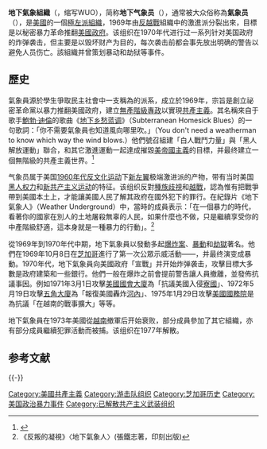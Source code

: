{{About|美国共产主义组织|负责预报气象的专业人士|气象预报员}}
{{Infobox Organization
|name=地下氣象組織
|native_name=Weather Underground Organization
|image        = Weather Underground logo.jpg
|image_border = 
|size         = 
|caption      =组织标志<ref>{{Cite web |url=http://billayers.wordpress.com/2006/04/20/weather-underground-redux/ |title=存档副本 |accessdate=2008-11-28 |archive-date=2011-07-18 |archive-url=https://web.archive.org/web/20110718091414/http://billayers.wordpress.com/2006/04/20/weather-underground-redux/ |dead-url=no }}</ref>
|abbrevation=WUO
|formation=1969年－1977年
|type=[[共產主義|共產主義]]组织
|purpose=推翻美国政府
|location={{USA}}
|membership= 
|website=
}}

'''地下氣象組織'''（{{lang-en|Weather Underground Organization}}，缩写WUO），简称'''地下气象员'''（{{lang-en|Weather Underground}}），通常被大众俗称為'''氣象员'''（{{lang-en|Weathermen}}），是[[美國|美國]]的一個[[極左派|極左派組織]]，1969年由[[越戰|反越戰]]組織{{le|學生民主會 (1960年組織)|Students for a Democratic Society|學生爭取民主社會}}中的激進派分裂出來，目標是以秘密暴力革命推翻[[美國政府|美國政府]]。该组织在1970年代进行过一系列针对美国政府的炸弹袭击，但主要是以毁坏财产为目的，每次袭击前都会事先放出明确的警告以避免人员伤亡。該組織并曾策划暴动和劫狱等事件。

== 歷史 ==
氣象員源於學生爭取民主社會中一支稱為{{link-en|革命青年運動|Revolutionary Youth Movement}}的派系，成立於1969年，宗旨是創立祕密革命黨以暴力推翻美國政府，建立[[無產階級專政|無產階級專政]]以實現[[共產主義|共產主義]]。其名稱來自于歌手[[鮑勃·迪倫|鮑勃·迪倫]]的歌曲《[[地下鄉愁藍調|地下乡愁蓝调]]》（Subterranean Homesick Blues）的一句歌詞：「你不需要氣象員也知道風向哪里吹。」（You don't need a weatherman to know which way the wind blows.）他們號召組建「白人戰鬥力量」與「黑人解放運動」聯合，和其它激進運動一起達成摧毀[[美帝國主義|美帝國主義]]的目標，并最终建立一個無階級的共產主義世界。<ref>{{cite web |url=http://martinrealm.org/documents/radical/sixties1.html |title="You Don't Need a Weatherman to Know Which Way the Wind Blows." |accessdate=2008-04-119 |author=Revolutionary Youth Movement |date=1969 |deadurl=yes |archiveurl=https://web.archive.org/web/20080308072136/http://martinrealm.org/documents/radical/sixties1.html |archivedate=2008-03-08 }}</ref>

气象员属于美国[[1960年代反文化运动|1960年代反文化运动]]下[[新左翼|新左翼]]极端激进派的产物，带有当时美国[[黑人权力|黑人权力]]和[[新共产主义运动|新共产主义运动]]的特征。该组织反對[[種族歧視|種族歧視]]和[[越戰|越戰]]，認為惟有把戰爭帶到美國本土上，才能讓美國人民了解其政府在國外犯下的罪行。在紀錄片《地下氣象人》（Weather Underground）中，當時的成員表示：「在一個暴力的時代，看著你的國家在別人的土地屠殺無辜的人民，如果什麼也不做，只是繼續享受你的中產階級舒適，這本身就是一種暴力的行動」。<ref>《反叛的凝視》〈地下氣象人〉(張鐵志著，印刻出版)</ref>

從1969年到1970年代中期，地下氣象員以發動多起[[爆炸|爆炸案]]、[[騷亂|暴動]]和[[劫獄|劫獄]]著名。他們在1969年10月8日在[[芝加哥|芝加哥]]進行了第一次公眾示威活動——{{link-en|復仇之日|Days of Rage}}，并最终演变成暴動。1970年代，地下氣象員向美國政府「宣戰」并开始炸弹袭击，攻擊目標大多數是政府建築和一些銀行。他們一般在爆炸之前會提前警告讓人員撤離，並發佈抗議事因。例如1971年3月1日攻擊[[美國國會大廈|美國國會大廈]]為「抗議美國入侵[[寮國|寮國]]」、1972年5月19日攻擊[[五角大廈|五角大廈]]為「報復美國轟炸[[河內|河內]]」、1975年1月29日攻擊[[美國國務院|美國國務院]]是為抗議「在越南的戰事擴大」等等。

地下氣象員在1973年美國從[[越南|越南]]撤軍后开始衰败，部分成員參加了其它組織，亦有部分成員繼續犯罪活動而被捕。该组织在1977年解散。

== 参考文献 ==
{{Reflist}}

{{-}}
{{Authority control}}

[[Category:美國共產主義|Category:美國共產主義]]
[[Category:游击队组织|Category:游击队组织]]
[[Category:芝加哥历史|Category:芝加哥历史]]
[[Category:美国政治暴力事件|Category:美国政治暴力事件]]
[[Category:已解散共产主义武装组织|Category:已解散共产主义武装组织]]